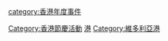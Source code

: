 {{Catmore}}
[[Category:香港節慶活動|Category:香港節慶活動]]
[[Category:煙花|港]]
[[category:香港年度事件|category:香港年度事件]]
[[Category:維多利亞港|Category:維多利亞港]]